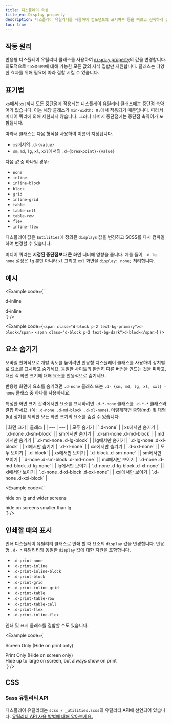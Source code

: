 ```yaml
---
title: 디스플레이 속성
title_en: Display property
description: 디스플레이 유틸리티를 사용하여 컴포넌트의 표시여부 등을 빠르고 신속하게 전환 할 수 있습니다. 인쇄시 표시를 제어하기 위한 일부 추가 기능뿐만 아니라 더 일반적인 값에 대한 지원도 포함 됩니다.
toc: true
---
```


## 작동 원리

반응형 디스플레이 유틸리티 클래스를 사용하여 [`display` property](https://developer.mozilla.org/en-US/docs/Web/CSS/display)의 값을 변경합니다. 의도적으로 `디스플레이`에 대해 가능한 모든 값의 자식 집합만 지원합니다. 클래스는 다양한 효과를 위해 필요에 따라 결합 시킬 수 있습니다.

## 표기법

 `xs`에서 `xxl`까지 모든 [중단점]([[docsref:/layout/breakpoints]])에 적용되는 디스플레이 유틸리티 클래스에는 중단점 축약어가 없습니다. 이는 해당 클래스가 `min-width: 0;`에서 적용되기 때문입니다. 따라서 미디어 쿼리에 의해 제한되지 않습니다. 그러나 나머지 중단점에는 중단점 축약어가 포함됩니다.

따라서 클래스는 다음 형식을 사용하여 이름이 지정됩니다.

- `xs`에서의 `.d-{value}`
- `sm`, `md`, `lg`, `xl`, `xxl`에서의 `.d-{breakpoint}-{value}`

다음 *값* 중 하나일 경우:

- `none`
- `inline`
- `inline-block`
- `block`
- `grid`
- `inline-grid`
- `table`
- `table-cell`
- `table-row`
- `flex`
- `inline-flex`

디스플레이 값은 `$utilities`에 정의된 `displays` 값을 변경하고 SCSS를 다시 컴파일하여 변경할 수 있습니다.

미디어 쿼리는 **지정된 중단점보다 큰** 화면 너비에 영향을 줍니다. 예를 들어, `.d-lg-none` 설정은 `lg` 뿐만 아니라 `xl` 그리고 `xxl` 화면을 `display: none;` 처리합니다. 

## 예시

<Example code={`<div class="d-inline p-2 text-bg-primary">d-inline</div>
<div class="d-inline p-2 text-bg-dark">d-inline</div>`} />

<Example code={`<span class="d-block p-2 text-bg-primary">d-block</span>
<span class="d-block p-2 text-bg-dark">d-block</span>`} />

## 요소 숨기기

모바일 친화적으로 개발 속도를 높이려면 반응형 디스플레이 클래스를 사용하여 장치별로 요소를 표시하고 숨기세요. 동일한 사이트의 완전히 다른 버전을 만드는 것을 피하고, 대신 각 화면 크기에 대해 요소를 반응적으로 숨기세요.

반응형 화면에 요소를 숨기려면 `.d-none` 클래스 또는 `.d- {sm, md, lg, xl, xxl} -none` 클래스 중 하나를 사용하세요.

특정한 화면 크기 간격에서만 요소를 표시하려면 `.d-*-none` 클래스를 `.d-*-*` 클래스와 결합 하세요. (예: `.d-none .d-md-block .d-xl-none`). 이렇게하면 중형(md) 및 대형(lg) 장치를 제외한 모든 화면 크기의 요소를 숨길 수 있습니다.

<BsTable>
| 화면 크기 | 클래스 |
| --- | --- |
| 모두 숨기기 | `.d-none` |
| xs에서만 숨기기 | `.d-none .d-sm-block` |
| sm에서만 숨기기 | `.d-sm-none .d-md-block` |
| md에서만 숨기기 | `.d-md-none .d-lg-block` |
| lg에서만 숨기기 | `.d-lg-none .d-xl-block` |
| xl에서만 숨기기 | `.d-xl-none` |
| xxl에서만 숨기기 | `.d-xxl-none` |
| 모두 보이기 | `.d-block` |
| xs에서만 보이기 | `.d-block .d-sm-none` |
| sm에서만 보이기 | `.d-none .d-sm-block .d-md-none` |
| md에서만 보이기 | `.d-none .d-md-block .d-lg-none` |
| lg에서만 보이기 | `.d-none .d-lg-block .d-xl-none` |
| xl에서만 보이기 | `.d-none .d-xl-block .d-xxl-none` |
| xxl에서만 보이기 | `.d-none .d-xxl-block` |
</BsTable>

<Example code={`<div class="d-lg-none">hide on lg and wider screens</div>
<div class="d-none d-lg-block">hide on screens smaller than lg</div>`} />

## 인쇄할 때의 표시

인쇄 디스플레이 유틸리티 클래스로 인쇄 할 때 요소의 `display` 값을 변경합니다. 반응형 `.d- *` 유틸리티와 동일한 `display` 값에 대한 지원을 포함합니다.

- `.d-print-none`
- `.d-print-inline`
- `.d-print-inline-block`
- `.d-print-block`
- `.d-print-grid`
- `.d-print-inline-grid`
- `.d-print-table`
- `.d-print-table-row`
- `.d-print-table-cell`
- `.d-print-flex`
- `.d-print-inline-flex`

인쇄 및 표시 클래스를 결합할 수도 있습니다.

<Example code={`<div class="d-print-none">Screen Only (Hide on print only)</div>
<div class="d-none d-print-block">Print Only (Hide on screen only)</div>
<div class="d-none d-lg-block d-print-block">Hide up to large on screen, but always show on print</div>`} />

## CSS

### Sass 유틸리티 API

디스플레이 유틸리티는 `scss / _utilities.scss`의 유틸리티 API에 선언되어 있습니다. [유틸리티 API 사용 방법에 대해 알아보세요.]([[docsref:/utilities/api#using-the-api]])

<ScssDocs name="utils-display" file="scss/_utilities.scss" />

